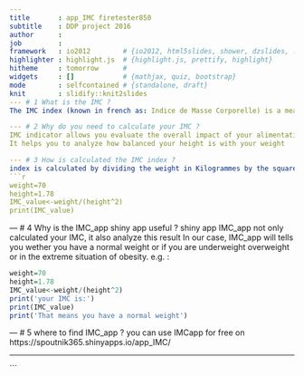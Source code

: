 ```yaml
---
title       : app_IMC firetester850 
subtitle    : DDP project 2016 
author      : 
job         : 
framework   : io2012        # {io2012, html5slides, shower, dzslides, ...}
highlighter : highlight.js  # {highlight.js, prettify, highlight}
hitheme     : tomorrow      # 
widgets     : []            # {mathjax, quiz, bootstrap}
mode        : selfcontained # {standalone, draft}
knit        : slidify::knit2slides
--- # 1 What is the IMC ?
The IMC index (known in french as: Indice de Masse Corporelle) is a measure of body fat based on height and weight that applies to adult men and women.

--- # 2 Why do you need to calculate your IMC ?
IMC indicator allows you evaluate the overall impact of your alimentation on your weight.
It helps you to analyze how balanced your height is with your weight

--- # 3 How is calculated the IMC index ?
index is calculated by dividing the weight in Kilogrammes by the square of the height in  meters as following for a weight of 70kg and a height of 1.78m :
```r
weight=70
height=1.78
IMC_value<-weight/(height^2)
print(IMC_value)
```

--- # 4 Why is the IMC_app shiny app useful ?
shiny app IMC_app not only calculated your IMC, it also analyze this result
In our case, IMC_app will tells you wether you have a normal weight or if you are underweight overweight or in the extreme situation of obesity. 
e.g. :
```r
weight=70
height=1.78
IMC_value<-weight/(height^2)
print('your IMC is:')
print(IMC_value)
print('That means you have a normal weight')
```

--- # 5 where to find IMC_app ?
you can use IMCapp for free on https://spoutnik365.shinyapps.io/app_IMC/ 


---
```



